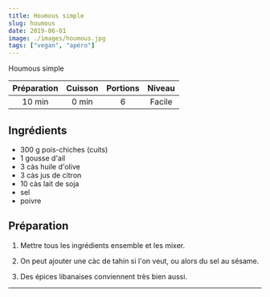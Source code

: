 ```yaml
---
title: Houmous simple
slug: houmous
date: 2019-06-01
image: ./images/houmous.jpg
tags: ["vegan", "apéro"]
---
```


<StyledParagraph>Houmous simple</StyledParagraph>

| Préparation | Cuisson | Portions | Niveau |
| :-: | :-: | :-: | :-: |
| 10 min | 0 min | 6 | Facile |

## Ingrédients
- <ListItem>300 g pois-chiches (cuits)</ListItem>
- <ListItem>1 gousse d'ail</ListItem>
- <ListItem>3 càs huile d'olive</ListItem>
- <ListItem>3 càs jus de citron</ListItem>
- <ListItem>10 càs lait de soja</ListItem>
- <ListItem>sel</ListItem>
- <ListItem>poivre</ListItem>

## Préparation

1. Mettre tous les ingrédients ensemble et les mixer.

2. On peut ajouter une càc de tahin si l'on veut, ou alors du sel au sésame.

3. Des épices libanaises conviennent très bien aussi.

---

